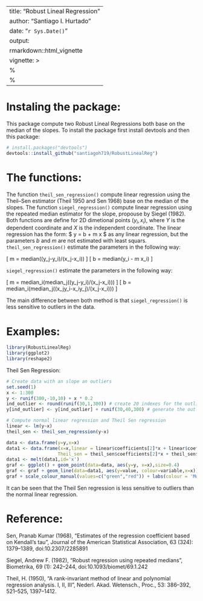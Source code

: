
---
title: "Robust Lineal Regression"
author: "Santiago I. Hurtado"
date: "`r Sys.Date()`"
output: 
    rmarkdown::html_vignette
vignette: >
  %\VignetteEngine{knitr::rmarkdown}
  %\VignetteEncoding{UTF-8}
---

# Instaling the package:
This package compute two Robust Lineal Regressions both base on the median of the slopes. To install the package first install devtools and then this package:

```r
# install.packages("devtools")
devtools::install_github("santiagoh719/RobustLinealReg")
```

# The functions:
The function `theil_sen_regression()` compute linear regression using the Theil–Sen estimator (Theil 1950 and Sen 1968) base on the median of the slopes.
The function `siegel_regression()` compute linear regression using the repeated median estimator for the slope, propouse by Siegel (1982).
Both functions are define for 2D dimetional points $(y_i,x_i)$, where $Y$ is the dependent coordinate and $X$ is the independent coordinate. The linear regression has the form: $ y = b + m \times x $ as any linear regression, but the parameters $b$ and $m$ are not estimated with least squars.
`theil_sen_regression()` estimate the parameters in the following way:

 \[ m = median((y_j-y_i)/(x_j-x_i)) \]
 \[ b = median(y_i - m \times x_i) \]

`siegel_regression()` estimate the parameters in the following way:

 \[ m = median_i(median_j((y_j-y_i)/(x_j-x_i))) \]
 \[  b = median_i(median_j((x_jy_i-x_iy_j)/(x_j-x_i)))  \]

The main difference between both method is that `siegel_regression()` is less sensitive to outliers in the data.

# Examples:
```r
library(RobustLinealReg)
library(ggplot2)
library(reshape2)

```

Theil Sen Regression:
```r
# Create data with an slope an outliers
set.seed(1)
x <- 1:300
y <- runif(300,-10,10) + x * 0.2
ind_outlier <- round(runif(30,1,300)) # create 20 indexes for the outliers
y[ind_outlier] <- y[ind_outlier] + runif(30,40,300) # generate the outlier

# Compute normal linear regression and Theil Sen regression
linear <- lm(y~x)
theil_sen <- theil_sen_regression(y~x)

data <- data.frame(y=y,x=x)
data1 <- data.frame(x=x,linear = linear$coefficients[2]*x + linear$coefficients[1],
                   Theil_sen = theil_sen$coefficients[2]*x + theil_sen$coefficients[1])
data1 <- melt(data1,id='x')
graf <- ggplot() + geom_point(data=data, aes(y=y, x=x),size=0.4)
graf <- graf + geom_line(data=data1, aes(y=value, colour=variable,x=x))
graf + scale_colour_manual(values=c("green","red")) + labs(colour = 'Model')

```

It can be seen that the Theil Sen regression is less sensitive to outliers than the normal linear regression.


# Reference:

Sen, Pranab Kumar (1968), "Estimates of the regression coefficient based on Kendall's tau", Journal of the American Statistical Association, 63 (324): 1379–1389, doi:10.2307/2285891


Siegel, Andrew F. (1982), "Robust regression using repeated medians", Biometrika, 69 (1): 242–244, doi:10.1093/biomet/69.1.242


Theil, H. (1950), "A rank-invariant method of linear and polynomial regression analysis. I, II, III", Nederl. Akad. Wetensch., Proc., 53: 386–392, 521–525, 1397–1412.
